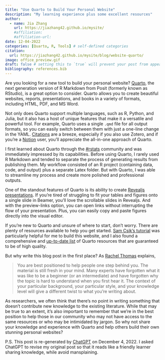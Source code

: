 ```yaml
---
title: "Use Quarto to Build Your Personal Website"
description: "My learning experience plus some excellent resources"
author:
  - name: Jia Zhang
    url: https://jiazhang42.github.io/mysite/ 
    #affiliation: 
    #affiliation-url:
date: 12-04-2022
categories: [Quarto, R, Tools] # self-defined categories
citation: 
  url: https://jiazhang42.github.io/mysite/blog/website-quarto/ 
image: office_preview.gif
draft: false # setting this to `true` will prevent your post from appearing on your listing page until you're ready!
bibliography: references.bib
---
```


<!-- [Quarto](https://quarto.org/) is a multi-language (e.g., R, Python, Julia), next generation version of R Markdown from RStudio (rebranded as Posit recently). It can create reports, presentations, websites, and books in HTML, PDF, MS Word, etc. -->

<!-- I learned about Quarto from [#rstats](https://twitter.com/hashtag/rstats?src=hashtag_click). Before that, I barely used R Markdown. I was more used to separating the result-generating process from publishing. My workflow was an R project (containing data, code, and output) plus a Latex folder. When I saw Quarto, I thought, this was the time to make a change. -->

<!-- Quarto has many unique features, such as a single `.qmd` file for all output formats. One can generate HTML, PDF, MS Word with a one-line change in the YAML. [Citations](https://quarto.org/docs/authoring/footnotes-and-citations.html) are super easy, especially for people who also work with Zotero. Besides, as a [Notion](https://www.notion.so/) user, I like all-in-one tools because there is always a universal logic underlying the diverse functions, then why bother to reinvent the wheel? -->

<!-- I first tried to use Quarto for my presentation because I was tired of Beamer. [Revealjs presentations](https://quarto.org/docs/presentations/revealjs/) created by Quarto are fantastic. Remember when you have to squeeze your table or figure into one slide only to find it too small for the audience? Revealjs gets you a scrollable slide. I also like the preview-links option, which allows one to open links without interrupting the presentation flow. Another convenient thing about Quarto is that you can copy and paste figures directly into the visual editor. With [all these features](https://quarto.org/docs/presentations/revealjs/demo/#/title-slide), the next step is to know some art about slide craft - how to put together slides that are functional and aesthetically pleasing. Emil Hvitfeldt keeps [an excellent blog](https://www.emilhvitfeldt.com/post/slidecraft-colors-fonts/) about this. -->

<!-- Soon after, I started to build this website with Quarto. As a complete novice, [Sam Csik's tutorial](https://ucsb-meds.github.io/creating-quarto-websites/) helped me a lot! I also bought a lot from [Sam Csik's website](https://samanthacsik.github.io/). -->

<!-- I recently found an up-to-date list of [Quarto resources](https://github.com/mcanouil/awesome-quarto). It is comprehensive and quality guaranteed. Why bother to write this blog? The reason is from a [blog post](https://medium.com/@racheltho/why-you-yes-you-should-blog-7d2544ac1045) by Rachel Thomas: -->

<!-- > You are best positioned to help people one step behind you. The material is still fresh in your mind. Many experts have forgotten what it was like to be a beginner (or an intermediate) and have forgotten why the topic is hard to understand when you first hear it. The context of your particular background, your particular style, and your knowledge level will give a different twist to what you're writing about. -->

<!-- Researchers often think there is no need to write something of no contribution (i.e., adding no value to the existing literature), which is definitely true to some extent. But remember, we are in the best position to help people in our neighborhood who may have no access to the resources or see those resources but are frightened by jargon. -->

<!-- \-\-\-\-\-\-- -->

Are you looking for a new tool to build your personal website? [Quarto](https://quarto.org/), the next generation version of R Markdown from Posit (formerly known as RStudio), is a great option to consider. Quarto allows you to create beautiful websites, reports, presentations, and books in a variety of formats, including HTML, PDF, and MS Word.

Not only does Quarto support multiple languages, such as R, Python, and Julia, but it also has a host of unique features that make it a versatile and powerful tool. For example, Quarto uses a single `.qmd` file for all output formats, so you can easily switch between them with just a one-line change in the YAML. [Citations](https://quarto.org/docs/authoring/footnotes-and-citations.html) are a breeze, especially if you also use Zotero, and if you're a [Notion](https://www.notion.so/) user, you'll appreciate the all-in-one approach of Quarto.

I first learned about Quarto through the [#rstats](https://twitter.com/hashtag/rstats?src=hashtag_click) community and was immediately impressed by its capabilities. Before using Quarto, I rarely used R Markdown and tended to separate the process of generating results from publishing them. My workflow consisted of an R project (containing data, code, and output) plus a separate Latex folder. But with Quarto, I was able to streamline my process and create more polished and professional outputs.

One of the standout features of Quarto is its ability to create [Revealjs presentations](https://quarto.org/docs/presentations/revealjs/). If you're tired of struggling to fit your tables and figures onto a single slide in Beamer, you'll love the scrollable slides in Revealjs. And with the preview-links option, you can open links without interrupting the flow of your presentation. Plus, you can easily copy and paste figures directly into the visual editor.

If you're new to Quarto and unsure of where to start, don't worry. There are plenty of resources available to help you get started. [Sam Csik's tutorial](https://ucsb-meds.github.io/creating-quarto-websites/) was particularly helpful for me to build this website, and I also found a comprehensive and [up-to-date list](https://github.com/mcanouil/awesome-quarto) of Quarto resources that are guaranteed to be of high quality.

But why write this blog post in the first place? As [Rachel Thomas](https://medium.com/@racheltho/why-you-yes-you-should-blog-7d2544ac1045) explains,

> You are best positioned to help people one step behind you. The material is still fresh in your mind. Many experts have forgotten what it was like to be a beginner (or an intermediate) and have forgotten why the topic is hard to understand when you first hear it. The context of your particular background, your particular style, and your knowledge level will give a different twist to what you're writing about.

As researchers, we often think that there's no point in writing something that doesn't contribute new knowledge to the existing literature. While that may be true to an extent, it's also important to remember that we're in the best position to help those in our community who may not have access to the same resources or who may be intimidated by jargon. So why not share your knowledge and experience with Quarto and help others build their own stunning personal websites?

P.S. This post is re-generated by [ChatGPT](https://openai.com/blog/chatgpt/) on December 4, 2022. I asked ChatGPT to revise my original post so that it reads like a friendly learner sharing knowledge, while avoid mansplaining.
